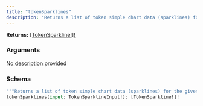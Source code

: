 ```yaml
---
title: "tokenSparklines"
description: "Returns a list of token simple chart data (sparklines) for the given tokens."
---
```


**Returns:** [[TokenSparkline!]!](/api-reference/types/tokensparkline)

### Arguments

<a href="/api-reference/types/tokensparklineinput">
  <ResponseField name="input" type="TokenSparklineInput!" required>
    No description provided
  </ResponseField>
</a>

### Schema


```graphql 
"""Returns a list of token simple chart data (sparklines) for the given tokens."""
tokenSparklines(input: TokenSparklineInput!): [TokenSparkline!]!
```
